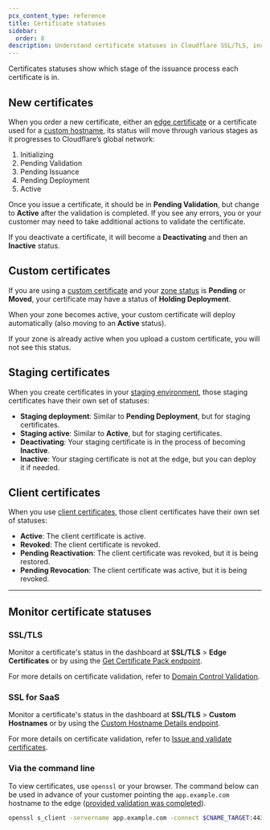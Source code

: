 ```yaml
---
pcx_content_type: reference
title: Certificate statuses
sidebar:
  order: 8
description: Understand certificate statuses in Cloudflare SSL/TLS, including stages like Initializing, Pending Validation, and Active. Monitor via dashboard or command line.
---
```


Certificates statuses show which stage of the issuance process each certificate is in.
## New certificates

When you order a new certificate, either an [edge certificate](/ssl/edge-certificates/) or a certificate used for a [custom hostname](/cloudflare-for-platforms/cloudflare-for-saas/security/certificate-management/), its status will move through various stages as it progresses to Cloudflare’s global network:

1. Initializing
2. Pending Validation
3. Pending Issuance
4. Pending Deployment
5. Active

Once you issue a certificate, it should be in **Pending Validation**, but change to **Active** after the validation is completed. If you see any errors, you or your customer may need to take additional actions to validate the certificate.

If you deactivate a certificate, it will become a **Deactivating** and then an **Inactive** status.

## Custom certificates

If you are using a [custom certificate](/ssl/edge-certificates/custom-certificates/) and your [zone status](/dns/zone-setups/reference/domain-status/) is **Pending** or **Moved**, your certificate may have a status of **Holding Deployment**.

When your zone becomes active, your custom certificate will deploy automatically (also moving to an **Active** status).

If your zone is already active when you upload a custom certificate, you will not see this status.

## Staging certificates

When you create certificates in your [staging environment](/ssl/edge-certificates/staging-environment/), those staging certificates have their own set of statuses:

- **Staging deployment**: Similar to **Pending Deployment**, but for staging certificates.
- **Staging active**: Similar to **Active**, but for staging certificates.
- **Deactivating**: Your staging certificate is in the process of becoming **Inactive**.
- **Inactive**: Your staging certificate is not at the edge, but you can deploy it if needed.

## Client certificates

When you use [client certificates](/ssl/client-certificates/), those client certificates have their own set of statuses:

- **Active**: The client certificate is active.
- **Revoked**: The client certificate is revoked.
- **Pending Reactivation**: The client certificate was revoked, but it is being restored.
- **Pending Revocation**: The client certificate was active, but it is being revoked.

---

## Monitor certificate statuses

### SSL/TLS

Monitor a certificate's status in the dashboard at **SSL/TLS** > **Edge Certificates** or by using the [Get Certificate Pack endpoint](/api/resources/ssl/subresources/certificate_packs/methods/get/).

For more details on certificate validation, refer to [Domain Control Validation](/ssl/edge-certificates/changing-dcv-method/).

### SSL for SaaS

Monitor a certificate's status in the dashboard at **SSL/TLS** > **Custom Hostnames** or by using the [Custom Hostname Details endpoint](/api/resources/custom_hostnames/methods/get/).

For more details on certificate validation, refer to [Issue and validate certificates](/cloudflare-for-platforms/cloudflare-for-saas/security/certificate-management/issue-and-validate/).

### Via the command line

To view certificates, use `openssl` or your browser. The command below can be used in advance of your customer pointing the `app.example.com` hostname to the edge ([provided validation was completed](/cloudflare-for-platforms/cloudflare-for-saas/security/certificate-management/issue-and-validate/)).

```sh
openssl s_client -servername app.example.com -connect $CNAME_TARGET:443 </dev/null 2>/dev/null | openssl x509 -noout -text | grep app.example.com
```
